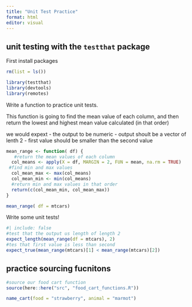 ```yaml
---
title: "Unit Test Practice"
format: html
editor: visual
---
```


## unit testing with the `testthat` package

First install packages
```r
rm(list = ls())

library(testthat)
library(devtools)
library(remotes)
```

Write a function to practice unit tests.

This function is going to find the mean value of each column, and then return the
lowest and highest mean value calculated (in that order)

we would expext
- the output to be numeric
- output shoult be a vector of lenth 2
- first value should be smaller than the second value

```r
mean_range <- function( df) {
   #return the mean values of each column
  col_means <- apply(X = df, MARGIN = 2, FUN = mean, na.rm = TRUE) 
 #find min and max values
  col_mean_max <- max(col_means)
  col_mean_min <- min(col_means)
  #return min and max values in that order
  return(c(col_mean_min, col_mean_max))
}

mean_range( df = mtcars)
```

Write some unit tests!
```r
#| include: false
#test that the output us length of length 2
expect_length(mean_range(df = mtcars), 2)
#tes that first value is less than second
expect_true(mean_range(mtcars)[1] < mean_range(mtcars)[2])

```


## practice sourcing fucnitons
```r
#source our food cart function
source(here::here("src", "food_cart_functions.R"))

name_cart(food = "strawberry", animal = "marmot")
```







